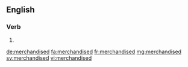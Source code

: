 ==English==

===Verb===
{{head|en}}

# {{en-past of|merchandise}}

[[de:merchandised]]
[[fa:merchandised]]
[[fr:merchandised]]
[[mg:merchandised]]
[[sv:merchandised]]
[[vi:merchandised]]
